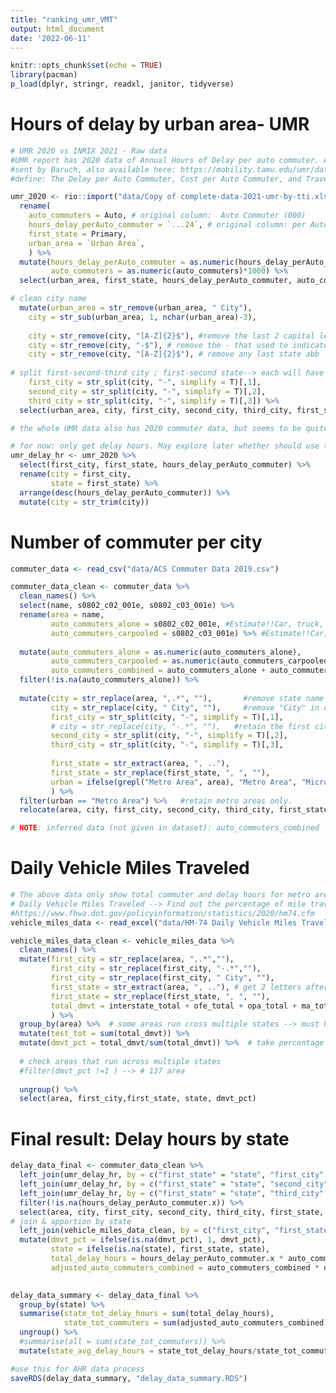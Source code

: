 ```yaml
---
title: "ranking_umr_VMT"
output: html_document
date: '2022-06-11'
---
```


```r
knitr::opts_chunk$set(echo = TRUE)
library(pacman)
p_load(dplyr, stringr, readxl, janitor, tidyverse)
```

# Hours of delay by urban area- UMR
```r
# UMR 2020 vs INRIX 2021 - Raw data
#UMR report has 2020 data of Annual Hours of Delay per auto commuter. An advantage of UMR is its fullness, while INRIX has 50% missing data. 
#sent by Baruch, also available here: https://mobility.tamu.edu/umr/data-and-trends/urban-areas-in-the-study/#other-urban-areas
#define: The Delay per Auto Commuter, Cost per Auto Commuter, and Travel Time Index are estimates of the congestion effects on individuals. https://mobility.tamu.edu/umr/media-information/answers-to-many-of-your-questions/

umr_2020 <- rio::import("data/Copy of complete-data-2021-umr-by-tti.xlsx") %>% filter(Year == "2020") %>% 
  rename(
    auto_commuters = Auto, # original column:  Auto Commuter (000)
    hours_delay_perAuto_commuter = `...24`, # original column: per Auto Commuter
    first_state = Primary, 
    urban_area = `Urban Area`,
    ) %>% 
  mutate(hours_delay_perAuto_commuter = as.numeric(hours_delay_perAuto_commuter),
         auto_commuters = as.numeric(auto_commuters)*1000) %>% 
  select(urban_area, first_state, hours_delay_perAuto_commuter, auto_commuters) %>% 

# clean city name 
  mutate(urban_area = str_remove(urban_area, " City"),
    city = str_sub(urban_area, 1, nchar(urban_area)-3),
    
    city = str_remove(city, "[A-Z]{2}$"), #remove the last 2 capital letters
    city = str_remove(city, "-$"), # remove the - that used to indicate multiple states
    city = str_remove(city, "[A-Z]{2}$"), # remove any last state abb
    
# split first-second-third city ; first-second state--> each will have proportion of daily vehicle mile traveled corresponding to each state. 
    first_city = str_split(city, "-", simplify = T)[,1],
    second_city = str_split(city, "-", simplify = T)[,2],
    third_city = str_split(city, "-", simplify = T)[,3]) %>% 
  select(urban_area, city, first_city, second_city, third_city, first_state, auto_commuters, hours_delay_perAuto_commuter)

# the whole UMR data also has 2020 commuter data, but seems to be quite different from ACS data. 

# for now: only get delay hours. May explore later whether should use this commuter data instead of ACS 2019. 
umr_delay_hr <- umr_2020 %>% 
  select(first_city, first_state, hours_delay_perAuto_commuter) %>% 
  rename(city = first_city, 
         state = first_state) %>% 
  arrange(desc(hours_delay_perAuto_commuter)) %>% 
  mutate(city = str_trim(city))

```

# Number of commuter per city
```r
commuter_data <- read_csv("data/ACS Commuter Data 2019.csv")

commuter_data_clean <- commuter_data %>% 
  clean_names() %>% 
  select(name, s0802_c02_001e, s0802_c03_001e) %>% 
  rename(area = name,
         auto_commuters_alone = s0802_c02_001e, #Estimate!!Car, truck, or van -- drove alone!!Workers 16 years and over
         auto_commuters_carpooled = s0802_c03_001e) %>% #Estimate!!Car, truck, or van -- carpooled!!Workers 16 years and over
  
  mutate(auto_commuters_alone = as.numeric(auto_commuters_alone),
         auto_commuters_carpooled = as.numeric(auto_commuters_carpooled),
         auto_commuters_combined = auto_commuters_alone + auto_commuters_carpooled/2.2) %>%    #2.2 is the average carpool occupancy. 
  filter(!is.na(auto_commuters_alone)) %>% 
  
  mutate(city = str_replace(area, ",.*", ""),       #remove state name and area label (metro vs micro)
         city = str_replace(city, " City", ""),     #remove "City" in city names 
         first_city = str_split(city, "-", simplify = T)[,1],
         # city = str_replace(city, "-.*", ""),   #retain the first city name only
         second_city = str_split(city, "-", simplify = T)[,2],
         third_city = str_split(city, "-", simplify = T)[,3],
         
         first_state = str_extract(area, ", .."),   
         first_state = str_replace(first_state, ", ", ""),  
         urban = ifelse(grepl("Metro Area", area), "Metro Area", "Micro Area")
         ) %>%
  filter(urban == "Metro Area") %>%   #retain metro areas only. 
  relocate(area, city, first_city, second_city, third_city, first_state, urban) 

# NOTE: inferred data (not given in dataset): auto_commuters_combined
```
# Daily Vehicle Miles Traveled 
```r
# The above data only show total commuter and delay hours for metro area, NOT per state
# Daily Vehicle Miles Traveled --> Find out the percentage of mile traveled can be attributed to each state. 
#https://www.fhwa.dot.gov/policyinformation/statistics/2020/hm74.cfm
vehicle_miles_data <- read_excel("data/HM-74 Daily Vehicle Miles Travelled.xlsx", sheet = "Sheet1")

vehicle_miles_data_clean <- vehicle_miles_data %>% 
  clean_names() %>% 
  mutate(first_city = str_replace(area, ",.*",""),
         first_city = str_replace(first_city, "-.*",""),
         first_city = str_replace(first_city, " City", ""),
         first_state = str_extract(area, ", .."), # get 2 letters after ,
         first_state = str_replace(first_state, ", ", ""),
         total_dmvt = interstate_total + ofe_total + opa_total + ma_total   #exclude "unreported" dvm based on the documentation and past results. Can change this later if we decide to include this number. 
         ) %>% 
  group_by(area) %>%  # some areas run cross multiple states --> must have different total daily mile traveled attributed to 1st state for 2nd state differently 
  mutate(test_tot = sum(total_dmvt)) %>% 
  mutate(dmvt_pct = total_dmvt/sum(total_dmvt)) %>%  # take percentage of dvmt in each state
  
  # check areas that run across multiple states
  #filter(dmvt_pct !=1 ) --> # 137 area 
  
  ungroup() %>% 
  select(area, first_city,first_state, state, dmvt_pct)

```

# Final result: Delay hours by state
```r
delay_data_final <- commuter_data_clean %>% 
  left_join(umr_delay_hr, by = c("first_state" = "state", "first_city" = "city")) %>% 
  left_join(umr_delay_hr, by = c("first_state" = "state", "second_city" = "city")) %>% 
  left_join(umr_delay_hr, by = c("first_state" = "state", "third_city" = "city")) %>% 
  filter(!is.na(hours_delay_perAuto_commuter.x)) %>% 
  select(area, city, first_city, second_city, third_city, first_state, auto_commuters_combined, hours_delay_perAuto_commuter.x) %>% 
# join & apportion by state
  left_join(vehicle_miles_data_clean, by = c("first_city", "first_state")) %>% 
  mutate(dmvt_pct = ifelse(is.na(dmvt_pct), 1, dmvt_pct),
         state = ifelse(is.na(state), first_state, state),
         total_delay_hours = hours_delay_perAuto_commuter.x * auto_commuters_combined * dmvt_pct, 
         adjusted_auto_commuters_combined = auto_commuters_combined * dmvt_pct)  #auto commuter in each area * percent of commuter travel in each state
  

delay_data_summary <- delay_data_final %>% 
  group_by(state) %>% 
  summarise(state_tot_delay_hours = sum(total_delay_hours),
            state_tot_commuters = sum(adjusted_auto_commuters_combined)) %>% 
  ungroup() %>% 
  #summarise(all = sum(state_tot_commuters)) %>% 
  mutate(state_avg_delay_hours = state_tot_delay_hours/state_tot_commuters)

#use this for AHR data process
saveRDS(delay_data_summary, "delay_data_summary.RDS")
```



